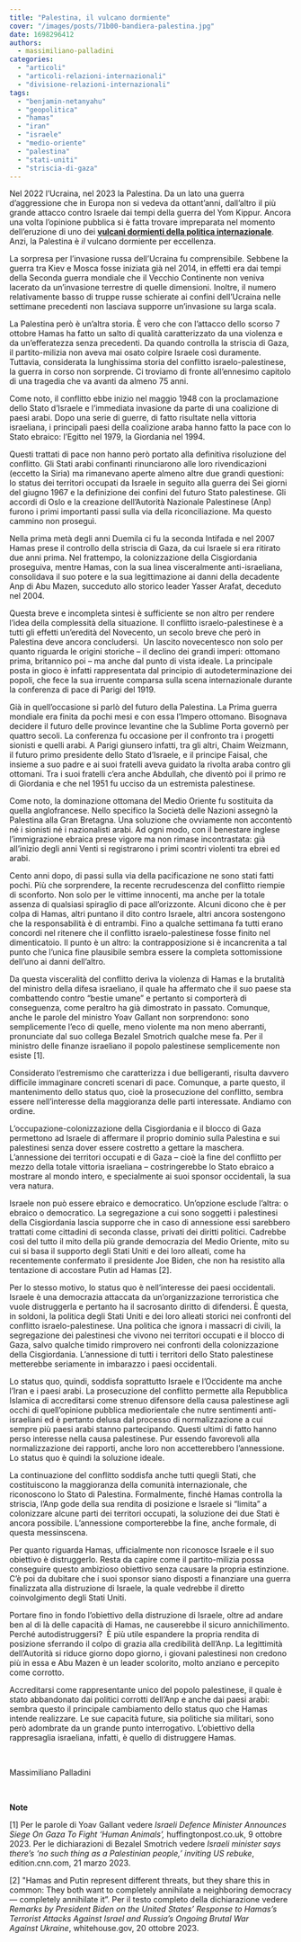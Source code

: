 ```yaml
---
title: "Palestina, il vulcano dormiente"
cover: "/images/posts/71b00-bandiera-palestina.jpg"
date: 1698296412
authors:
  - massimiliano-palladini
categories: 
  - "articoli"
  - "articoli-relazioni-internazionali"
  - "divisione-relazioni-internazionali"
tags: 
  - "benjamin-netanyahu"
  - "geopolitica"
  - "hamas"
  - "iran"
  - "israele"
  - "medio-oriente"
  - "palestina"
  - "stati-uniti"
  - "striscia-di-gaza"
---
```


Nel 2022 l’Ucraina, nel 2023 la Palestina. Da un lato una guerra d’aggressione che in Europa non si vedeva da ottant’anni, dall’altro il più grande attacco contro Israele dai tempi della guerra del Yom Kippur. Ancora una volta l’opinione pubblica si è fatta trovare impreparata nel momento dell’eruzione di uno dei **[vulcani dormienti della politica internazionale](https://civitaseuropadoteu.wordpress.com/2023/06/22/dal-donbass-alla-libia-i-vulcani-dormienti-della-politica-internazionale/)**. Anzi, la Palestina è _il_ vulcano dormiente per eccellenza.

La sorpresa per l’invasione russa dell’Ucraina fu comprensibile. Sebbene la guerra tra Kiev e Mosca fosse iniziata già nel 2014, in effetti era dai tempi della Seconda guerra mondiale che il Vecchio Continente non veniva lacerato da un’invasione terrestre di quelle dimensioni. Inoltre, il numero relativamente basso di truppe russe schierate ai confini dell’Ucraina nelle settimane precedenti non lasciava supporre un’invasione su larga scala.

La Palestina però è un’altra storia. È vero che con l’attacco dello scorso 7 ottobre Hamas ha fatto un salto di qualità caratterizzato da una violenza e da un’efferatezza senza precedenti. Da quando controlla la striscia di Gaza, il partito-milizia non aveva mai osato colpire Israele così duramente. Tuttavia, considerata la lunghissima storia del conflitto israelo-palestinese, la guerra in corso non sorprende. Ci troviamo di fronte all’ennesimo capitolo di una tragedia che va avanti da almeno 75 anni.

Come noto, il conflitto ebbe inizio nel maggio 1948 con la proclamazione dello Stato d’Israele e l’immediata invasione da parte di una coalizione di paesi arabi. Dopo una serie di guerre, di fatto risultate nella vittoria israeliana, i principali paesi della coalizione araba hanno fatto la pace con lo Stato ebraico: l’Egitto nel 1979, la Giordania nel 1994.

Questi trattati di pace non hanno però portato alla definitiva risoluzione del conflitto. Gli Stati arabi confinanti rinunciarono alle loro rivendicazioni (eccetto la Siria) ma rimanevano aperte almeno altre due grandi questioni: lo status dei territori occupati da Israele in seguito alla guerra dei Sei giorni del giugno 1967 e la definizione dei confini del futuro Stato palestinese. Gli accordi di Oslo e la creazione dell’Autorità Nazionale Palestinese (Anp) furono i primi importanti passi sulla via della riconciliazione. Ma questo cammino non proseguì.

Nella prima metà degli anni Duemila ci fu la seconda Intifada e nel 2007 Hamas prese il controllo della striscia di Gaza, da cui Israele si era ritirato due anni prima. Nel frattempo, la colonizzazione della Cisgiordania proseguiva, mentre Hamas, con la sua linea visceralmente anti-israeliana, consolidava il suo potere e la sua legittimazione ai danni della decadente Anp di Abu Mazen, succeduto allo storico leader Yasser Arafat, deceduto nel 2004.

Questa breve e incompleta sintesi è sufficiente se non altro per rendere l’idea della complessità della situazione. Il conflitto israelo-palestinese è a tutti gli effetti un’eredità del Novecento, un secolo breve che però in Palestina deve ancora concludersi.  Un lascito novecentesco non solo per quanto riguarda le origini storiche – il declino dei grandi imperi: ottomano prima, britannico poi – ma anche dal punto di vista ideale. La principale posta in gioco è infatti rappresentata dal principio di autodeterminazione dei popoli, che fece la sua irruente comparsa sulla scena internazionale durante la conferenza di pace di Parigi del 1919.

Già in quell’occasione si parlò del futuro della Palestina. La Prima guerra mondiale era finita da pochi mesi e con essa l’Impero ottomano. Bisognava decidere il futuro delle province levantine che la Sublime Porta governò per quattro secoli. La conferenza fu occasione per il confronto tra i progetti sionisti e quelli arabi. A Parigi giunsero infatti, tra gli altri, Chaim Weizmann, il futuro primo presidente dello Stato d’Israele, e il principe Faisal, che insieme a suo padre e ai suoi fratelli aveva guidato la rivolta araba contro gli ottomani. Tra i suoi fratelli c’era anche Abdullah, che diventò poi il primo re di Giordania e che nel 1951 fu ucciso da un estremista palestinese.

Come noto, la dominazione ottomana del Medio Oriente fu sostituita da quella anglofrancese. Nello specifico la Società delle Nazioni assegnò la Palestina alla Gran Bretagna. Una soluzione che ovviamente non accontentò né i sionisti né i nazionalisti arabi. Ad ogni modo, con il benestare inglese l’immigrazione ebraica prese vigore ma non rimase incontrastata: già all’inizio degli anni Venti si registrarono i primi scontri violenti tra ebrei ed arabi.

Cento anni dopo, di passi sulla via della pacificazione ne sono stati fatti pochi. Più che sorprendere, la recente recrudescenza del conflitto riempie di sconforto. Non solo per le vittime innocenti, ma anche per la totale assenza di qualsiasi spiraglio di pace all’orizzonte. Alcuni dicono che è per colpa di Hamas, altri puntano il dito contro Israele, altri ancora sostengono che la responsabilità è di entrambi. Fino a qualche settimana fa tutti erano concordi nel ritenere che il conflitto israelo-palestinese fosse finito nel dimenticatoio. Il punto è un altro: la contrapposizione si è incancrenita a tal punto che l’unica fine plausibile sembra essere la completa sottomissione dell’uno ai danni dell’altro.

Da questa visceralità del conflitto deriva la violenza di Hamas e la brutalità del ministro della difesa israeliano, il quale ha affermato che il suo paese sta combattendo contro “bestie umane” e pertanto si comporterà di conseguenza, come peraltro ha già dimostrato in passato. Comunque, anche le parole del ministro Yoav Gallant non sorprendono: sono semplicemente l’eco di quelle, meno violente ma non meno aberranti, pronunciate dal suo collega Bezalel Smotrich qualche mese fa. Per il ministro delle finanze israeliano il popolo palestinese semplicemente non esiste \[1\].

Considerato l’estremismo che caratterizza i due belligeranti, risulta davvero difficile immaginare concreti scenari di pace. Comunque, a parte questo, il mantenimento dello status quo, cioè la prosecuzione del conflitto, sembra essere nell’interesse della maggioranza delle parti interessate. Andiamo con ordine.

L’occupazione-colonizzazione della Cisgiordania e il blocco di Gaza permettono ad Israele di affermare il proprio dominio sulla Palestina e sui palestinesi senza dover essere costretto a gettare la maschera. L’annessione dei territori occupati e di Gaza – cioè la fine del conflitto per mezzo della totale vittoria israeliana – costringerebbe lo Stato ebraico a mostrare al mondo intero, e specialmente ai suoi sponsor occidentali, la sua vera natura.

Israele non può essere ebraico e democratico. Un’opzione esclude l’altra: o ebraico o democratico. La segregazione a cui sono soggetti i palestinesi della Cisgiordania lascia supporre che in caso di annessione essi sarebbero trattati come cittadini di seconda classe, privati dei diritti politici. Cadrebbe così del tutto il mito della più grande democrazia del Medio Oriente, mito su cui si basa il supporto degli Stati Uniti e dei loro alleati, come ha recentemente confermato il presidente Joe Biden, che non ha resistito alla tentazione di accostare Putin ad Hamas \[2\].

Per lo stesso motivo, lo status quo è nell’interesse dei paesi occidentali. Israele è una democrazia attaccata da un’organizzazione terroristica che vuole distruggerla e pertanto ha il sacrosanto diritto di difendersi. È questa, in soldoni, la politica degli Stati Uniti e dei loro alleati storici nei confronti del conflitto israelo-palestinese. Una politica che ignora i massacri di civili, la segregazione dei palestinesi che vivono nei territori occupati e il blocco di Gaza, salvo qualche timido rimprovero nei confronti della colonizzazione della Cisgiordania. L’annessione di tutti i territori dello Stato palestinese metterebbe seriamente in imbarazzo i paesi occidentali.

Lo status quo, quindi, soddisfa soprattutto Israele e l’Occidente ma anche l’Iran e i paesi arabi. La prosecuzione del conflitto permette alla Repubblica Islamica di accreditarsi come strenuo difensore della causa palestinese agli occhi di quell’opinione pubblica mediorientale che nutre sentimenti anti-israeliani ed è pertanto delusa dal processo di normalizzazione a cui sempre più paesi arabi stanno partecipando. Questi ultimi di fatto hanno perso interesse nella causa palestinese. Pur essendo favorevoli alla normalizzazione dei rapporti, anche loro non accetterebbero l’annessione. Lo status quo è quindi la soluzione ideale.

La continuazione del conflitto soddisfa anche tutti quegli Stati, che costituiscono la maggioranza della comunità internazionale, che riconoscono lo Stato di Palestina. Formalmente, finché Hamas controlla la striscia, l’Anp gode della sua rendita di posizione e Israele si “limita” a colonizzare alcune parti dei territori occupati, la soluzione dei due Stati è ancora possibile. L’annessione comporterebbe la fine, anche formale, di questa messinscena.

Per quanto riguarda Hamas, ufficialmente non riconosce Israele e il suo obiettivo è distruggerlo. Resta da capire come il partito-milizia possa conseguire questo ambizioso obiettivo senza causare la propria estinzione. C’è poi da dubitare che i suoi sponsor siano disposti a finanziare una guerra finalizzata alla distruzione di Israele, la quale vedrebbe il diretto coinvolgimento degli Stati Uniti.

Portare fino in fondo l’obiettivo della distruzione di Israele, oltre ad andare ben al di là delle capacità di Hamas, ne causerebbe il sicuro annichilimento. Perché autodistruggersi?  È più utile espandere la propria rendita di posizione sferrando il colpo di grazia alla credibilità dell’Anp. La legittimità dell’Autorità si riduce giorno dopo giorno, i giovani palestinesi non credono più in essa e Abu Mazen è un leader scolorito, molto anziano e percepito come corrotto.

Accreditarsi come rappresentante unico del popolo palestinese, il quale è stato abbandonato dai politici corrotti dell’Anp e anche dai paesi arabi: sembra questo il principale cambiamento dello status quo che Hamas intende realizzare. Le sue capacità future, sia politiche sia militari, sono però adombrate da un grande punto interrogativo. L’obiettivo della rappresaglia israeliana, infatti, è quello di distruggere Hamas.

 

Massimiliano Palladini

 

**Note**

\[1\] Per le parole di Yoav Gallant vedere _Israeli Defence Minister Announces Siege On Gaza To Fight ‘Human Animals’,_ huffingtonpost.co.uk, 9 ottobre 2023. Per le dichiarazioni di Bezalel Smotrich vedere _Israeli minister says there’s ‘no such thing as a Palestinian people,’ inviting US rebuke_, edition.cnn.com, 21 marzo 2023.

\[2\] "Hamas and Putin represent different threats, but they share this in common: They both want to completely annihilate a neighboring democracy — completely annihilate it”. Per il testo completo della dichiarazione vedere _Remarks by President Biden on the United States’ Response to Hamas’s Terrorist Attacks Against Israel and Russia’s Ongoing Brutal War Against Ukraine_, whitehouse.gov, 20 ottobre 2023.
